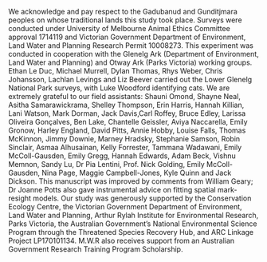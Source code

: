 We acknowledge and pay respect to the Gadubanud and Gunditjmara peoples on whose traditional lands this study took place. Surveys were conducted under University of Melbourne Animal Ethics Committee approval 1714119 and Victorian Government Department of Environment, Land Water and Planning Research Permit 10008273. This experiment was conducted in cooperation with the Glenelg Ark (Department of Environment, Land Water and Planning) and Otway Ark (Parks Victoria) working groups. Ethan Le Duc, Michael Murrell, Dylan Thomas, Rhys Weber, Chris Johansson, Lachlan Levings and Liz Beever carried out the Lower Glenelg National Park surveys, with Luke Woodford identifying cats. We are extremely grateful to our field assistants: Shauni Omond, Shayne Neal, Asitha Samarawickrama, Shelley Thompson, Erin Harris, Hannah Killian, Lani Watson, Mark Dorman, Jack Davis,Carl Roffey, Bruce Edley, Larissa Oliveira Gonçalves, Ben Lake, Chantelle Geissler, Aviya Naccarella, Emily Gronow, Harley England, David Pitts, Annie Hobby, Louise Falls, Thomas McKinnon, Jimmy Downie, Marney Hradsky, Stephanie Samson, Robin Sinclair, Asmaa Alhusainan, Kelly Forrester, Tammana Wadawani, Emily McColl-Gausden, Emily Gregg, Hannah Edwards, Adam Beck, Vishnu Memnon, Sandy Lu, Dr Pia Lentini, Prof. Nick Golding, Emily McColl-Gausden, Nina Page, Maggie Campbell-Jones, Kyle Quinn and Jack Dickson. This manuscript was improved by comments from William Geary; Dr Joanne Potts also gave instrumental advice on fitting spatial mark-resight models. Our study was generously supported by the Conservation Ecology Centre, the Victorian Government Department of Environment, Land Water and Planning, Arthur Rylah Institute for Environmental Research, Parks Victoria, the Australian Government’s National Environmental Science Program through the Threatened Species Recovery Hub, and ARC Linkage Project LP170101134. M.W.R also receives support from an Australian Government Research Training Program Scholarship.